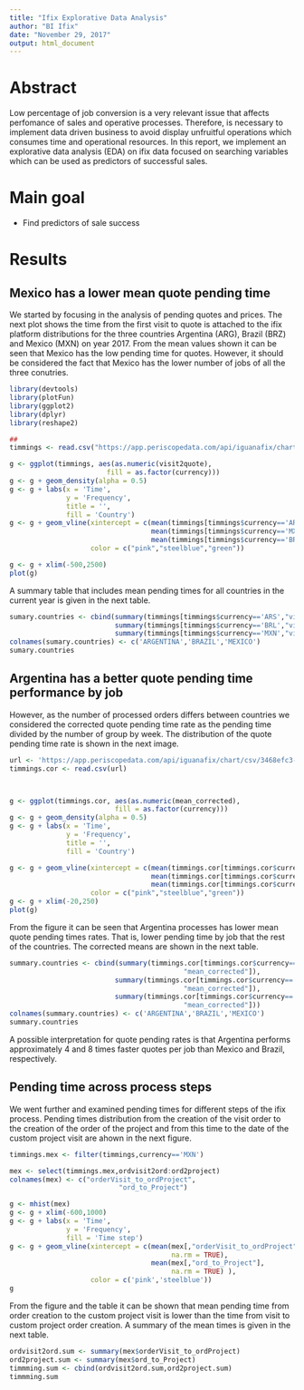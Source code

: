 ```yaml
---
title: "Ifix Explorative Data Analysis"
author: "BI Ifix"
date: "November 29, 2017"
output: html_document
---
```


# Abstract

Low percentage of job conversion is a very relevant issue that affects perfomance of sales and operative processes. Therefore, is necessary to implement data driven business to avoid display unfruitful operations which consumes time and operational
resources. In this report, we implement an explorative data analysis (EDA) on ifix data focused on searching variables which can be used as predictors of successful sales.




# Main goal

 * Find predictors of sale success
 
# Results

## Mexico has a lower mean quote pending time 

We started by focusing in the analysis of pending quotes and prices. The next plot shows the time from the first visit to quote is attached to the ifix platform distributions for the three countries Argentina (ARG), Brazil (BRZ) and Mexico (MXN) on year 2017. From the mean values shown it can be seen that Mexico has the low pending time for quotes. However, it should be considered the fact that Mexico has the lower number of jobs of all the three conutries.  

``` r

library(devtools)
library(plotFun)
library(ggplot2)
library(dplyr)
library(reshape2)

## 
timmings <- read.csv("https://app.periscopedata.com/api/iguanafix/chart/csv/00eb5d3c-6c3d-1433-8397-c5e5c4343828")

g <- ggplot(timmings, aes(as.numeric(visit2quote),
                        fill = as.factor(currency)))
g <- g + geom_density(alpha = 0.5)
g <- g + labs(x = 'Time',
              y = 'Frequency',
              title = '',
              fill = 'Country')
g <- g + geom_vline(xintercept = c(mean(timmings[timmings$currency=='ARS',"visit2quote"],na.rm = TRUE),
                                   mean(timmings[timmings$currency=='MXN',"visit2quote"],na.rm = TRUE),
                                   mean(timmings[timmings$currency=='BRL',"visit2quote"],na.rm = TRUE)),
                    color = c("pink","steelblue","green"))

g <- g + xlim(-500,2500)
plot(g)
``` 

A summary table that includes mean pending times for all countries in the current year is given in the next table.

```r
sumary.countries <- cbind(summary(timmings[timmings$currency=='ARS',"visit2quote"]),
                          summary(timmings[timmings$currency=='BRL',"visit2quote"]),
                          summary(timmings[timmings$currency=='MXN',"visit2quote"]))
colnames(sumary.countries) <- c('ARGENTINA','BRAZIL','MEXICO')
sumary.countries
```

## Argentina has a better quote pending time performance by job

However, as the number of processed orders differs between countries we considered
the corrected quote pending time rate as the pending time divided by the number of
group by week. The distribution of the quote pending time rate is shown in the
next image.



```r
url <- 'https://app.periscopedata.com/api/iguanafix/chart/csv/3468efc3-89d9-fcdf-14f7-5db32d32a845'
timmings.cor <- read.csv(url)



g <- ggplot(timmings.cor, aes(as.numeric(mean_corrected),
                          fill = as.factor(currency)))
g <- g + geom_density(alpha = 0.5)
g <- g + labs(x = 'Time',
              y = 'Frequency',
              title = '',
              fill = 'Country')

g <- g + geom_vline(xintercept = c(mean(timmings.cor[timmings.cor$currency=='ARS',"mean_corrected"],na.rm = TRUE),
                                   mean(timmings.cor[timmings.cor$currency=='MXN',"mean_corrected"],na.rm = TRUE),
                                   mean(timmings.cor[timmings.cor$currency=='BRL',"mean_corrected"],na.rm = TRUE)),
                    color = c("pink","steelblue","green"))
g <- g + xlim(-20,250)
plot(g)
```

From the figure it can be seen that Argentina processes has lower mean quote pending times rates. That is, lower pending time by job that the rest of the countries. The corrected means are shown in the next table.

```r
summary.countries <- cbind(summary(timmings.cor[timmings.cor$currency=='ARS',
                                           "mean_corrected"]),
                          summary(timmings.cor[timmings.cor$currency=='BRL',
                                           "mean_corrected"]),
                          summary(timmings.cor[timmings.cor$currency=='MXN',
                                           "mean_corrected"]))
colnames(summary.countries) <- c('ARGENTINA','BRAZIL','MEXICO')
summary.countries

```

A possible interpretation for quote pending rates is that Argentina performs
approximately 4 and 8 times faster quotes per job than Mexico and Brazil, respectively.


## Pending time across process steps

We went further and examined pending times for different steps of the ifix process. Pending times distribution from the creation of the visit order to the creation
of the order of the project and from this time to the date of the custom project visit are ahown in the next figure.

```r

timmings.mex <- filter(timmings,currency=='MXN')

mex <- select(timmings.mex,ordvisit2ord:ord2project)
colnames(mex) <- c("orderVisit_to_ordProject",
                           "ord_to_Project")

g <- mhist(mex)
g <- g + xlim(-600,1000)
g <- g + labs(x = 'Time',
              y = 'Frequency',
              fill = 'Time step')
g <- g + geom_vline(xintercept = c(mean(mex[,"orderVisit_to_ordProject"],
                                        na.rm = TRUE),
                                   mean(mex[,"ord_to_Project"],
                                        na.rm = TRUE) ), 
                    color = c('pink','steelblue'))
g
```

From the figure and the table it can be shown that mean pending time from order
creation to the custom project visit is lower than the time from visit to custom project order creation. A summary of the mean times is given in the next table.

```r
ordvisit2ord.sum <- summary(mex$orderVisit_to_ordProject)
ord2project.sum <- summary(mex$ord_to_Project)
timmming.sum <- cbind(ordvisit2ord.sum,ord2project.sum)
timmming.sum
```

